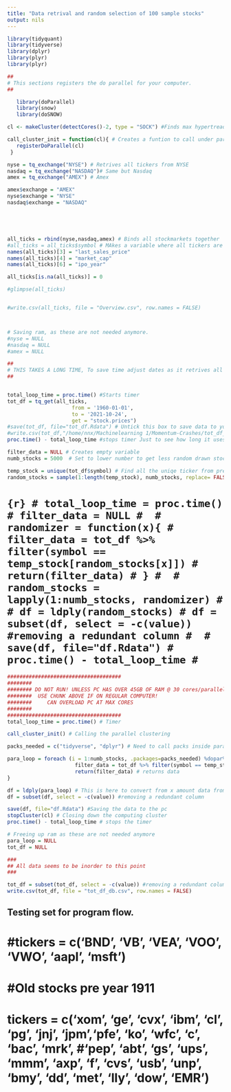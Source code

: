 ```yaml
---
title: "Data retrival and random selection of 100 sample stocks"
output: nils
---
```


```r
library(tidyquant)
library(tidyverse)
library(dplyr)
library(plyr)
library(plyr)
```

```r
##
# This sections registers the do parallel for your computer.
##

   library(doParallel)
   library(snow)
   library(doSNOW)

cl <- makeCluster(detectCores()-2, type = "SOCK") #Finds max hypertread on your pc minus two (for stability) 

call_cluster_init = function(cl){ # Creates a funtion to call under parallalization  
   registerDoParallel(cl)
 }
```

```r

nyse = tq_exchange("NYSE") # Retrives all tickers from NYSE
nasdaq = tq_exchange("NASDAQ")# Same but Nasdaq  
amex = tq_exchange("AMEX") # Amex   

amex$exchange = "AMEX" 
nyse$exchange = "NYSE"
nasdaq$exchange = "NASDAQ" 





all_ticks = rbind(nyse,nasdaq,amex) # Binds all stockmarkets together  
#all_ticks = all_ticks$symbol # MAkes a variable where all tickers are found 
names(all_ticks)[3] = "last_sales_price" 
names(all_ticks)[4] = "market_cap"
names(all_ticks)[6] = "ipo_year"

all_ticks[is.na(all_ticks)] = 0

#glimpse(all_ticks)


#write.csv(all_ticks, file = "Overview.csv", row.names = FALSE)



# Saving ram, as these are not needed anymore. 
#nyse = NULL
#nasdaq = NULL
#amex = NULL
```

```r
##
# THIS TAKES A LONG TIME, To save time adjust dates as it retrives all stocks available and omits stocks without historical data 
##


total_loop_time = proc.time() #Starts timer 
tot_df = tq_get(all_ticks,
                     from = '1960-01-01',
                     to = '2021-10-24',
                     get = "stock.prices")
#save(tot_df, file="tot_df.Rdata") # Untick this box to save data to your disk  
#write.csv(tot_df,"/home/nnx/Machinelearning 1/Momentum-Crashes/tot_df_db.csv", row.names = FALSE) #Write it as csv to your disk. This file is 3-5 times bigger then .Rdata but can be used in databases, excel etc. 
proc.time() - total_loop_time #stops timer Just to see how long it uses 
```


```r
filter_data = NULL # Creates empty variable 
numb_stocks = 5000  # Set to lower number to get less random drawn stocks.

temp_stock = unique(tot_df$symbol) # Find all the uniqe ticker from previously downloded data
random_stocks = sample(1:length(temp_stock), numb_stocks, replace= FALSE) # Creates a random sample of numb_stocks from the entire stock universe. 
```

# ```{r}
# total_loop_time = proc.time()
# filter_data = NULL
# 
# randomizer = function(x){
#   filter_data = tot_df %>% filter(symbol == temp_stock[random_stocks[x]])
#   return(filter_data)
# }
# 
# random_stocks = lapply(1:numb_stocks, randomizer)
# 
# df = ldply(random_stocks)
# df = subset(df, select = -c(value)) #removing a redundant column
# 
# save(df, file="df.Rdata")
# proc.time() - total_loop_time
# ```

```r

#####################################
########
######## DO NOT RUN! UNLESS PC HAS OVER 45GB OF RAM @ 30 cores/parallels      
########  USE CHUNK ABOVE IF ON REGULAR COMPUTER!
########     CAN OVERLOAD PC AT MAX CORES
########
#####################################
total_loop_time = proc.time() # Timer 

call_cluster_init() # Calling the parallel clustering

packs_needed = c("tidyverse", "dplyr") # Need to call packs inside parallelization, or else they do not exist within the loop- 

para_loop = foreach (i = 1:numb_stocks, .packages=packs_needed) %dopar% { # makes a loop  
                      filter_data = tot_df %>% filter(symbol == temp_stock[random_stocks[i]]) # filter out all stocks that are not "picked" by the random generator 
                      return(filter_data) # returns data
}

df = ldply(para_loop) # This is here to convert from x amount data from para_loop into single dataset.
df = subset(df, select = -c(value)) #removing a redundant column

save(df, file="df.Rdata") #Saving the data to the pc 
stopCluster(cl) # Closing down the computing cluster 
proc.time() - total_loop_time # stops the timer 

# Freeing up ram as these are not needed anymore
para_loop = NULL
tot_df = NULL

###
## All data seems to be inorder to this point
###

tot_df = subset(tot_df, select = -c(value)) #removing a redundant column
write.csv(tot_df, file = "tot_df_db.csv", row.names = FALSE)
```

####
## Testing set for program flow. 
####
# #tickers = c('BND', 'VB', 'VEA', 'VOO', 'VWO', 'aapl', 'msft')
# 
# #Old stocks pre year 1911
# tickers = c('xom', 'ge', 'cvx', 'ibm', 'cl', 'pg', 'jnj', 'jpm','pfe', 'ko', 'wfc', 'c', 'bac', 'mrk', #'pep', 'abt', 'gs', 'ups', 'mmm', 'axp', 'f', 'cvs', 'usb', 'unp', 'bmy', 'dd', 'met', 'lly', 'dow', 'EMR')


